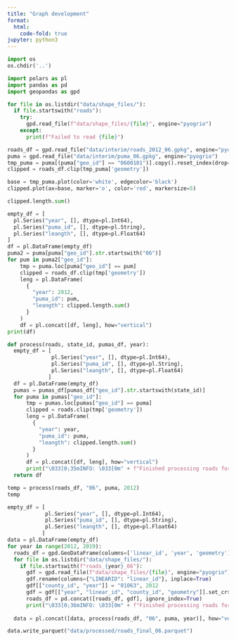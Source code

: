 ```yaml
---
title: "Graph development"
format:
  html:
    code-fold: true
jupyter: python3
---
```


```python
import os 
os.chdir('..')
```

```python
import polars as pl
import pandas as pd
import geopandas as gpd
```

```python
for file in os.listdir("data/shape_files/"):
  if file.startswith("roads"):
    try:
      gpd.read_file(f"data/shape_files/{file}", engine="pyogrio")
    except:
      print(f"Failed to read {file}")
```

```python
roads_df = gpd.read_file("data/interim/roads_2012_06.gpkg", engine="pyogrio")
puma = gpd.read_file("data/interim/puma_06.gpkg", engine="pyogrio")
tmp_puma = puma[(puma["geo_id"] == "0600101")].copy().reset_index(drop=True)
clipped = roads_df.clip(tmp_puma['geometry'])
```

```python
base = tmp_puma.plot(color='white', edgecolor='black')
clipped.plot(ax=base, marker='o', color='red', markersize=5)
```

```python
clipped.length.sum()
```

```python
empty_df = [
  pl.Series("year", [], dtype=pl.Int64),
  pl.Series("puma_id", [], dtype=pl.String),
  pl.Series("leangth", [], dtype=pl.Float64)
]
df = pl.DataFrame(empty_df)
puma2 = puma[puma["geo_id"].str.startswith("06")]
for pum in puma2["geo_id"]:
    tmp = puma.loc[puma["geo_id"] == pum]
    clipped = roads_df.clip(tmp['geometry'])
    leng = pl.DataFrame(
      {
        "year": 2012,
        "puma_id": pum,
        "leangth": clipped.length.sum()
      }
    )
    df = pl.concat([df, leng], how="vertical")
print(df)
```

```python
def process(roads, state_id, pumas_df, year):
  empty_df = [
              pl.Series("year", [], dtype=pl.Int64),
              pl.Series("puma_id", [], dtype=pl.String),
              pl.Series("leangth", [], dtype=pl.Float64)
             ]
  df = pl.DataFrame(empty_df)
  pumas = pumas_df[pumas_df["geo_id"].str.startswith(state_id)]
  for puma in pumas["geo_id"]:
      tmp = pumas.loc[pumas["geo_id"] == puma]
      clipped = roads.clip(tmp['geometry'])
      leng = pl.DataFrame(
        {
          "year": year,
          "puma_id": puma,
          "leangth": clipped.length.sum()
        }
      )
      df = pl.concat([df, leng], how="vertical")
      print("\033[0;35mINFO: \033[0m" + f"Finished processing roads for {puma}")
  return df
```

```python
temp = process(roads_df, "06", puma, 2012)
temp
```


```python
empty_df = [
            pl.Series("year", [], dtype=pl.Int64),
            pl.Series("puma_id", [], dtype=pl.String),
            pl.Series("leangth", [], dtype=pl.Float64)
           ]
data = pl.DataFrame(empty_df)
for year in range(2012, 2019):
  roads_df = gpd.GeoDataFrame(columns=['linear_id', 'year', 'geometry'])
  for file in os.listdir("data/shape_files/"):
    if file.startswith(f"roads_{year}_06"):
      gdf = gpd.read_file(f"data/shape_files/{file}", engine="pyogrio")
      gdf.rename(columns={"LINEARID": "linear_id"}, inplace=True)
      gdf[["county_id", "year"]] = "01063", 2012
      gdf = gdf[["year", "linear_id", "county_id", "geometry"]].set_crs(3857, allow_override=True)
      roads_df = pd.concat([roads_df, gdf], ignore_index=True)
      print("\033[0;36mINFO: \033[0m" + f"Finished processing roads for {file}")
    
  data = pl.concat([data, process(roads_df, "06", puma, year)], how="vertical")
```

```python
data.write_parquet("data/processed/roads_final_06.parquet")
```